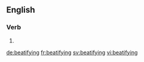 ==English==

===Verb===
{{head|en}}

# {{present participle of|beatify|lang=en}}

[[de:beatifying]]
[[fr:beatifying]]
[[sv:beatifying]]
[[vi:beatifying]]